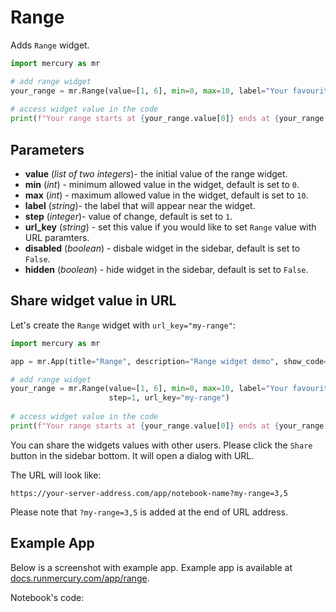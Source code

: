
# Range

Adds `Range` widget.

```python
import mercury as mr

# add range widget
your_range = mr.Range(value=[1, 6], min=0, max=10, label="Your favourite range", step=1)
    
# access widget value in the code
print(f"Your range starts at {your_range.value[0]} ends at {your_range.value[1]}")
```

<Screenshot src={simpleAppGif} alt="Mercury App with range widget" />


## Parameters

- **value** (_list of two integers_)- the initial value of the range widget.
- **min** (_int_) - minimum allowed value in the widget, default is set to `0`.
- **max** (_int_) - maximum allowed value in the widget, default is set to `10`.
- **label** (_string_)- the label that will appear near the widget.
- **step** (_integer_)- value of change, default is set to `1`. 
- **url_key** (_string_) - set this value if you would like to set `Range` value with URL paramters.
- **disabled** (_boolean_) - disbale widget in the sidebar, default is set to `False`.
- **hidden** (_boolean_) - hide widget in the sidebar, default is set to `False`.


## Share widget value in URL

Let's create the `Range` widget with `url_key="my-range"`:

```python
import mercury as mr

app = mr.App(title="Range", description="Range widget demo", show_code=True)

# add range widget
your_range = mr.Range(value=[1, 6], min=0, max=10, label="Your favourite range", 
                      step=1, url_key="my-range")
    
# access widget value in the code
print(f"Your range starts at {your_range.value[0]} ends at {your_range.value[1]}")
```

You can share the widgets values with other users. Please click the `Share` button in the sidebar bottom. 
It will open a dialog with URL.

The URL will look like:

```
https://your-server-address.com/app/notebook-name?my-range=3,5
```

Please note that `?my-range=3,5` is added at the end of URL address.

<Screenshot src={shareGif} alt="Share range widget" />


## Example App

Below is a screenshot with example app. Example app is available at [docs.runmercury.com/app/range](https://docs.runmercury.com/app/range).

<Screenshot src={exampleAppGif} alt="App with range widget" />



Notebook's code:
<Screenshot src={exampleNbPng} alt="Notebook with the range widget" />

